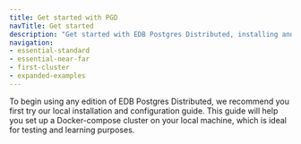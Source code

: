 ```yaml
---
title: Get started with PGD
navTitle: Get started
description: "Get started with EDB Postgres Distributed, installing and configuring the software, and creating your first cluster."
navigation:
- essential-standard
- essential-near-far
- first-cluster
- expanded-examples
---
```


To begin using any edition of EDB Postgres Distributed, we recommend you first try our local installation and configuration guide. This guide will help you set up a Docker-compose cluster on your local machine, which is ideal for testing and learning purposes.

